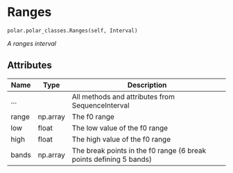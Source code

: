 # Ranges { #aligned_textgrid.polar.polar_classes.Ranges }

`polar.polar_classes.Ranges(self, Interval)`

_A ranges interval_

## Attributes

| Name   | Type     | Description                                                        |
|--------|----------|--------------------------------------------------------------------|
| ...    |          | All methods and attributes from SequenceInterval                   |
| range  | np.array | The f0 range                                                       |
| low    | float    | The low value of the f0 range                                      |
| high   | float    | The high value of the f0 range                                     |
| bands  | np.array | The break points in the f0 range (6 break points defining 5 bands) |